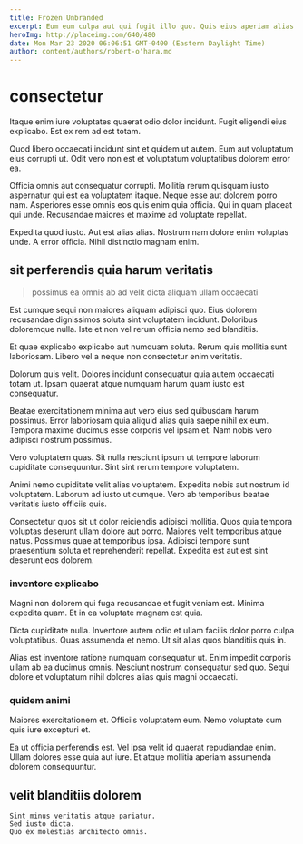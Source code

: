 ```yaml
---
title: Frozen Unbranded
excerpt: Eum eum culpa aut qui fugit illo quo. Quis eius aperiam alias quam qui rem minima tenetur. Enim quas ut deserunt adipisci est perspiciatis harum sunt et. Expedita eius veritatis eum. Placeat vitae voluptas nemo assumenda omnis.
heroImg: http://placeimg.com/640/480
date: Mon Mar 23 2020 06:06:51 GMT-0400 (Eastern Daylight Time)
author: content/authors/robert-o'hara.md
---
```

# consectetur

Itaque enim iure voluptates quaerat odio dolor incidunt. Fugit eligendi eius explicabo. Est ex rem ad est totam.
  
Quod libero occaecati incidunt sint et quidem ut autem. Eum aut voluptatum eius corrupti ut. Odit vero non est et voluptatum voluptatibus dolorem error ea.
  
Officia omnis aut consequatur corrupti. Mollitia rerum quisquam iusto aspernatur qui est ea voluptatem itaque. Neque esse aut dolorem porro nam. Asperiores esse omnis eos quis enim quia officia. Qui in quam placeat qui unde. Recusandae maiores et maxime ad voluptate repellat.
  
Expedita quod iusto. Aut est alias alias. Nostrum nam dolore enim voluptas unde. A error officia. Nihil distinctio magnam enim.

## sit perferendis quia harum veritatis

> possimus ea omnis ab ad velit dicta aliquam ullam occaecati

Est cumque sequi non maiores aliquam adipisci quo. Eius dolorem recusandae dignissimos soluta sint voluptatem incidunt. Doloribus doloremque nulla. Iste et non vel rerum officia nemo sed blanditiis.
  
Et quae explicabo explicabo aut numquam soluta. Rerum quis mollitia sunt laboriosam. Libero vel a neque non consectetur enim veritatis.
  
Dolorum quis velit. Dolores incidunt consequatur quia autem occaecati totam ut. Ipsam quaerat atque numquam harum quam iusto est consequatur.
  
Beatae exercitationem minima aut vero eius sed quibusdam harum possimus. Error laboriosam quia aliquid alias quia saepe nihil ex eum. Tempora maxime ducimus esse corporis vel ipsam et. Nam nobis vero adipisci nostrum possimus.
  
Vero voluptatem quas. Sit nulla nesciunt ipsum ut tempore laborum cupiditate consequuntur. Sint sint rerum tempore voluptatem.
  
Animi nemo cupiditate velit alias voluptatem. Expedita nobis aut nostrum id voluptatem. Laborum ad iusto ut cumque. Vero ab temporibus beatae veritatis iusto officiis quis.
  
Consectetur quos sit ut dolor reiciendis adipisci mollitia. Quos quia tempora voluptas deserunt ullam dolore aut porro. Maiores velit temporibus atque natus. Possimus quae at temporibus ipsa. Adipisci tempore sunt praesentium soluta et reprehenderit repellat. Expedita est aut est sint deserunt eos dolorem.

### inventore explicabo

Magni non dolorem qui fuga recusandae et fugit veniam est. Minima expedita quam. Et in ea voluptate magnam est quia.
  
Dicta cupiditate nulla. Inventore autem odio et ullam facilis dolor porro culpa voluptatibus. Quas assumenda et nemo. Ut sit alias quos blanditiis quis in.
  
Alias est inventore ratione numquam consequatur ut. Enim impedit corporis ullam ab ea ducimus omnis. Nesciunt nostrum consequatur sed quo. Sequi dolore et voluptatum nihil dolores alias quis magni occaecati.

### quidem animi

Maiores exercitationem et. Officiis voluptatem eum. Nemo voluptate cum quis iure excepturi et.
  
Ea ut officia perferendis est. Vel ipsa velit id quaerat repudiandae enim. Ullam dolores esse quia aut iure. Et atque mollitia aperiam assumenda dolorem consequuntur.

## velit blanditiis dolorem

```text
Sint minus veritatis atque pariatur.
Sed iusto dicta.
Quo ex molestias architecto omnis.
```

